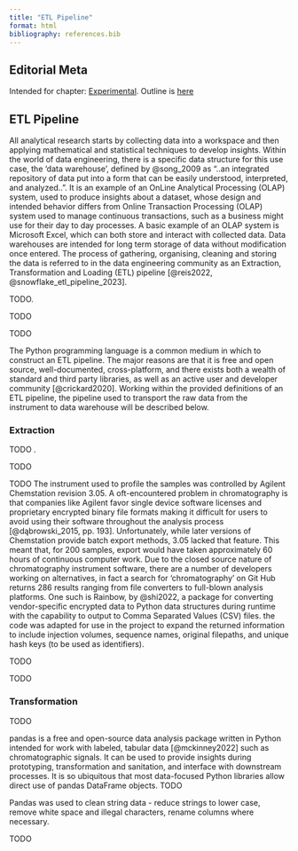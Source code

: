 ```yaml
---
title: "ETL Pipeline"
format: html
bibliography: references.bib
---
```


## Editorial Meta

Intended for chapter: [Experimental](./chapter-experimental.qmd). Outline is [here](./experimental.ETL_pipeline.outline.qmd)

## ETL Pipeline

All analytical research starts by collecting data into a workspace and then applying mathematical and statistical techniques to develop insights. Within the world of data engineering, there is a specific data structure for this use case, the 'data warehouse', defined by @song_2009 as "..an integrated repository of data put into a form that can be easily understood, interpreted, and analyzed..". It is an example of an OnLine Analytical Processing (OLAP) system, used to produce insights about a dataset, whose design and intended behavior differs from Online Transaction Processing (OLAP) system used to manage continuous transactions, such as a business might use for their day to day processes. A basic example of an OLAP system is Microsoft Excel, which can both store and interact with collected data. Data warehouses are intended for long term storage of data without modification once entered. The process of gathering, organising, cleaning and storing the data is referred to in the data engineering community as an Extraction, Transformation and Loading (ETL) pipeline [@reis2022, @snowflake_etl_pipeline_2023].

TODO<!--add a description of each stage of ETL-->. 

TODO<!--could include relatinoal database definition. Probably should considering we're writing a goddamn thesis-->

TODO<!-- add description of overall pipeline within the logic of ETL. For extraction, x,yz. For Transformation, a,b,c. For Loading, alpha. In transformation, discuss theory of joins -->



<!--disconnected paragraph-->
The Python programming language is a common medium in which to construct an ETL pipeline. The major reasons are that it is free and open source, well-documented, cross-platform, and there exists both a wealth of standard and third party libraries, as well as an active user and developer community [@crickard2020]. Working within the provided definitions of an ETL pipeline, the pipeline used to transport the raw data from the instrument to data warehouse will be described below.

### Extraction

TODO <!--Sentence reiterating idea of Extraction within ETL concept. -->.

TODO <!--paragraph describing extraction. i.e. all of the data sources --> 

TODO <!--chemstation data extraction-->
The instrument used to profile the samples was controlled by Agilent Chemstation revision 3.05. A oft-encountered problem in chromatography is that companies like Agilent favor single device software licenses and proprietary encrypted binary file formats making it difficult for users to avoid using their software throughout the analysis process [@dąbrowski_2015, pp. 193]. Unfortunately, while later versions of Chemstation provide batch export methods, 3.05 lacked that feature. This meant that, for 200 samples, export would have taken approximately 60 hours of continuous computer work. Due to the closed source nature of chromatography instrument software, there are a number of developers working on alternatives, in fact a search for 'chromatography' on Git Hub returns 286 results ranging from file converters to full-blown analysis platforms. One such is Rainbow, by @shi2022, a package for converting vendor-specific encrypted data to Python data structures during runtime with the capability to output to Comma Separated Values (CSV) files. the code was adapted for use in the project to expand the returned information to include injection volumes, sequence names, original filepaths, and unique hash keys (to be used as identifiers).

TODO <!--Sample Tracker data extraction-->

TODO <!--Cellar Tracker data extraction-->

### Transformation

TODO <!--sentence reiterating definition of transformation within ETL concept --> 

pandas is a free and open-source data analysis package written in Python intended for work with labeled, tabular data [@mckinney2022] such as chromatographic signals. It can be used to provide insights during prototyping, transformation and sanitation, and interface with downstream processes. It is so ubiquitous that most data-focused Python libraries allow direct use of pandas DataFrame objects.
TODO <!--expand more on pandas-->

Pandas was used to clean string data - reduce strings to lower case, remove white space and illegal characters, rename columns where necessary.



TODO<!--add description of project use here-->